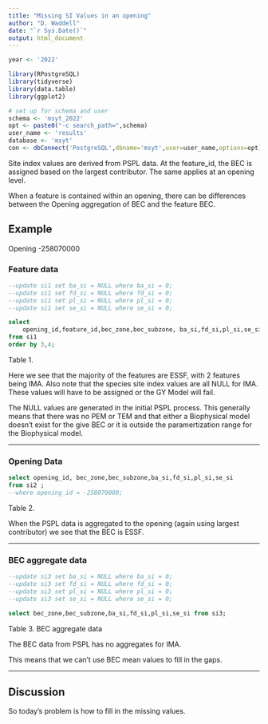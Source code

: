 ```yaml
---
title: "Missing SI Values in an opening"
author: "D. Waddell"
date: "`r Sys.Date()`"
output: html_document
---
```


```r


year <- '2022'

library(RPostgreSQL)
library(tidyverse)
library(data.table)
library(ggplot2)

# set up for schema and user
schema <- 'msyt_2022'
opt <- paste0("-c search_path=",schema)
user_name <- 'results'
database <- 'msyt'
con <- dbConnect('PostgreSQL',dbname='msyt',user=user_name,options=opt)

```

Site index values are derived from PSPL data.  At the feature_id, the BEC is assigned based on the largest contributor. The same applies at an opening level.  

When a feature is contained within an opening, there can be differences between the Opening aggregation of BEC and the feature BEC.    

## Example

Opening -258070000  

### Feature data

```sql

--update si1 set ba_si = NULL where ba_si = 0;
--update si1 set fd_si = NULL where fd_si = 0;
--update si1 set pl_si = NULL where pl_si = 0;
--update si1 set se_si = NULL where se_si = 0;

select  
	opening_id,feature_id,bec_zone,bec_subzone,	ba_si,fd_si,pl_si,se_si,area
from si1 
order by 3,4;

```

Table 1.  

Here we see that the majority of the features are ESSF, with 2 features being IMA.  Also note that the species site index values are all NULL for IMA.  These values will have to be assigned or the GY Model will fail.  

The NULL values are generated in the initial PSPL process.  This generally means that there was no PEM or TEM and that either a Biophysical model doesn't exist for the give BEC or it is outside the paramertization range for the Biophysical model.

___


### Opening Data
```sql

select opening_id, bec_zone,bec_subzone,ba_si,fd_si,pl_si,se_si
from si2 ;
--where opening_id = -258070000;

```

Table 2. 

When the PSPL data is aggregated to the opening (again using largest contributor) we see that the BEC is ESSF.  

___


### BEC aggregate data

```sql

--update si3 set ba_si = NULL where ba_si = 0;
--update si3 set fd_si = NULL where fd_si = 0;
--update si3 set pl_si = NULL where pl_si = 0;
--update si3 set se_si = NULL where se_si = 0;

select bec_zone,bec_subzone,ba_si,fd_si,pl_si,se_si from si3;

```

Table 3.  BEC aggregate data

The BEC data from PSPL has no aggregates for IMA.  

This means that we can't use BEC mean values to fill in the gaps.

___

## Discussion

So today's problem is how to fill in the missing values.  




